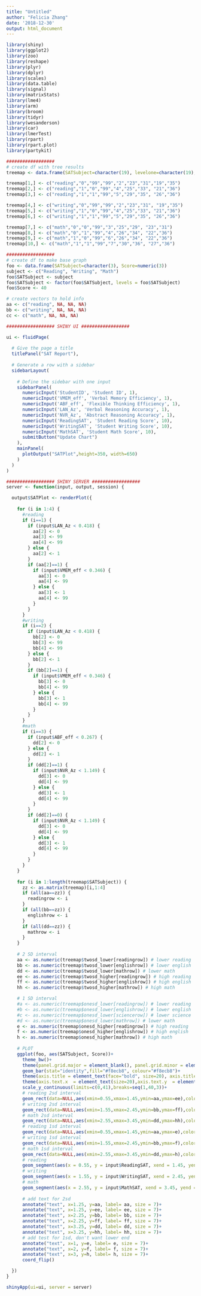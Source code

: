 ```yaml
---
title: "Untitled"
author: "Felicia Zhang"
date: '2018-12-30'
output: html_document
---
```


```r
library(shiny)
library(ggplot2) 
library(zoo)
library(reshape)
library(plyr)
library(dplyr)
library(scales) 
library(data.table)
library(signal)
library(matrixStats)
library(lme4)
library(arm)
library(broom)
library(tidyr)
library(wesanderson)
library(car)
library(lmerTest)
library(rpart)
library(rpart.plot)
library(partykit)

##################
# create df with tree results
treemap <- data.frame(SATSubject=character(19), levelone=character(19), leveltwo=character(19), levelthree=character(19), node=character(19), onesd_lower=character(19), onesd_higher=character(19), twosd_lower=character(19), twosd_higher=character(19), stringsAsFactors=FALSE)

treemap[1,] <- c("reading","0","99","99","2","23","31","19","35")
treemap[2,] <- c("reading","1","0","99","4","25","33", "21","36")
treemap[3,] <- c("reading","1","1","99","5","29","35", "26","36")

treemap[4,] <- c("writing","0","99","99","2","23","31", "19","35")
treemap[5,] <- c("writing","1","0","99","4","25","33", "21","36")
treemap[6,] <- c("writing","1","1","99","5","29","35", "26","36")

treemap[7,] <- c("math","0","0","99","3","25","29", "23","31")
treemap[8,] <- c("math","0","1","99","4","26","34", "22","36")
treemap[9,] <- c("math","1","0","99","6","26","34", "22","36")
treemap[10,] <- c("math","1","1","99","7","30","36", "27","36")

##################
# create df to make base graph
foo <- data.frame(SATSubject=character(3), Score=numeric(3))
subject <- c("Reading", "Writing", "Math")
foo$SATSubject <- subject
foo$SATSubject <- factor(foo$SATSubject, levels = foo$SATSubject)
foo$Score <- 40

# create vectors to hold info
aa <- c("reading", NA, NA, NA)
bb <- c("writing", NA, NA, NA)
cc <- c("math", NA, NA, NA)

################## SHINY UI ################## 

ui <- fluidPage(    
  
  # Give the page a title
  titlePanel("SAT Report"),
  
  # Generate a row with a sidebar
  sidebarLayout(      
    
    # Define the sidebar with one input
    sidebarPanel(
      numericInput('StudentID', 'Student ID', 1),
      numericInput('VMEM_eff', 'Verbal Memory Efficiency', 1),
      numericInput('ABF_eff', 'Flexible Thinking Efficiency', 1),      
      numericInput('LAN_Az', 'Verbal Reasoning Accuracy', 1),
      numericInput('NVR_Az', 'Abstract Reasoning Accuracy', 1),
      numericInput('ReadingSAT', 'Student Reading Score', 10),
      numericInput('WritingSAT', 'Student Writing Score', 10),
      numericInput('MathSAT', 'Student Math Score', 10),
      submitButton("Update Chart")
    ),
    mainPanel(
      plotOutput("SATPlot",height=350, width=650)  
    )
  )
)

################## SHINY SERVER ################## 
server <- function(input, output, session) {

  output$SATPlot <- renderPlot({
    
    for (i in 1:4) { 
      #reading
      if (i==1) { 
        if (input$LAN_Az < 0.418) {
          aa[2] <- 0
          aa[3] <- 99
          aa[4] <- 99             
        } else {
          aa[2] <- 1
        }
        if (aa[2]==1) {
          if (input$VMEM_eff < 0.346) {
            aa[3] <- 0
            aa[4] <- 99             
          } else {
            aa[3] <- 1
            aa[4] <- 99             
          }
        }
      }
      #writing
      if (i==2) { 
        if (input$LAN_Az < 0.418) {
          bb[2] <- 0
          bb[3] <- 99
          bb[4] <- 99            
        } else {
          bb[2] <- 1
        }
        if (bb[2]==1) {
          if (input$VMEM_eff < 0.346) {
            bb[3] <- 0
            bb[4] <- 99             
          } else {
            bb[3] <- 1
            bb[4] <- 99             
          }
        }
      }
      #math
      if (i==3) { 
        if (input$ABF_eff < 0.267) {
          dd[2] <- 0
        } else {
          dd[2] <- 1
        }
        if (dd[2]==1) {
          if (input$NVR_Az < 1.149) {
            dd[3] <- 0
            dd[4] <- 99
          } else {
            dd[3] <- 1
            dd[4] <- 99
          }
        }
        if (dd[2]==0) {
          if (input$NVR_Az < 1.149) {
            dd[3] <- 0
            dd[4] <- 99
          } else {
            dd[3] <- 1
            dd[4] <- 99
          }       
        }
      }
    }
    
    for (i in 1:length(treemap$SATSubject)) { 
      zz <- as.matrix(treemap)[i,1:4]
      if (all(aa==zz)) {
        readingrow <- i
      }
      if (all(bb==zz)) {
        englishrow <- i
      }
      if (all(dd==zz)) {
        mathrow <- i
      }    
    }
    
    # 2 SD interval  
    aa <- as.numeric(treemap$twosd_lower[readingrow]) # lower reading
    bb <- as.numeric(treemap$twosd_lower[englishrow]) # lower english
    dd <- as.numeric(treemap$twosd_lower[mathrow]) # lower math
    ee <- as.numeric(treemap$twosd_higher[readingrow]) # high reading
    ff <- as.numeric(treemap$twosd_higher[englishrow]) # high english
    hh <- as.numeric(treemap$twosd_higher[mathrow]) # high math

    # 1 SD interval  
    #a <- as.numeric(treemap$onesd_lower[readingrow]) # lower reading
    #b <- as.numeric(treemap$onesd_lower[englishrow]) # lower english
    #c <- as.numeric(treemap$onesd_lower[sciencerow]) # lower science
    #d <- as.numeric(treemap$onesd_lower[mathrow]) # lower math
    e <- as.numeric(treemap$onesd_higher[readingrow]) # high reading
    f <- as.numeric(treemap$onesd_higher[englishrow]) # high english
    h <- as.numeric(treemap$onesd_higher[mathrow]) # high math   
    
    # PLOT
    ggplot(foo, aes(SATSubject, Score))+
      theme_bw()+
      theme(panel.grid.major = element_blank(), panel.grid.minor = element_blank(), axis.line = element_line(colour = "black"))+
      geom_bar(stat="identity",fill="#f8ecb8", colour="#f8ecb8")+
      theme(axis.title = element_text(face="bold", size=20), axis.title.x=element_blank(), axis.title.y=element_blank())+
      theme(axis.text.x  = element_text(size=20),axis.text.y  = element_text(size=20))+
      scale_y_continuous(limits=c(0,41),breaks=seq(1,40,3))+
      # reading 2sd interval
      geom_rect(data=NULL,aes(xmin=0.55,xmax=1.45,ymin=aa,ymax=ee),color=NA,fill="#56B4E9",alpha=0.1)+
      # writing 2sd interval
      geom_rect(data=NULL,aes(xmin=1.55,xmax=2.45,ymin=bb,ymax=ff),color=NA,fill="#56B4E9",alpha=0.1)+
      # math 2sd interval
      geom_rect(data=NULL,aes(xmin=2.55,xmax=3.45,ymin=dd,ymax=hh),color=NA,fill="#4aae47",alpha=0.1)+
      # reading 1sd interval
      geom_rect(data=NULL,aes(xmin=0.55,xmax=1.45,ymin=aa,ymax=e),color=NA,fill="#56B4E9",alpha=0.1)+
      # writing 1sd interval
      geom_rect(data=NULL,aes(xmin=1.55,xmax=2.45,ymin=bb,ymax=f),color=NA,fill="#56B4E9",alpha=0.1)+
      # math 1sd interval
      geom_rect(data=NULL,aes(xmin=2.55,xmax=3.45,ymin=dd,ymax=h),color=NA,fill="#4aae47",alpha=0.1)+      
      # reading
      geom_segment(aes(x = 0.55, y = input$ReadingSAT, xend = 1.45, yend = input$ReadingSAT), size=3, color="#00608f")+
      # writing
      geom_segment(aes(x = 1.55, y = input$WritingSAT, xend = 2.45, yend = input$WritingSAT), size=3, color="#00608f")+
      # math
      geom_segment(aes(x = 2.55, y = input$MathSAT, xend = 3.45, yend = input$MathSAT), size=3, color="#4aae47")+
      
      # add text for 2sd
      annotate("text", x=1.25, y=aa, label= aa, size = 7)+
      annotate("text", x=1.25, y=ee, label= ee, size = 7)+
      annotate("text", x=2.25, y=bb, label= bb, size = 7)+
      annotate("text", x=2.25, y=ff, label= ff, size = 7)+
      annotate("text", x=3.25, y=dd, label= dd, size = 7)+
      annotate("text", x=3.25, y=hh, label= hh, size = 7)+
      # add test for 1sd, don't want lower end
      annotate("text", x=1, y=e, label= e, size = 7)+
      annotate("text", x=2, y=f, label= f, size = 7)+
      annotate("text", x=3, y=h, label= h, size = 7)+      
      coord_flip()

  })
}

shinyApp(ui=ui, server = server)
``` 
